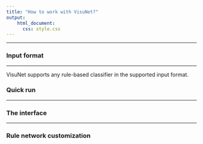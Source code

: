 ```yaml
---
title: "How to work with VisuNet?"
output:
    html_document:
      css: style.css
---
```


***

### Input format
 
***


VisuNet supports any rule-based classifier in the supported input format.

### Quick run

***

### The interface

***

### Rule network customization